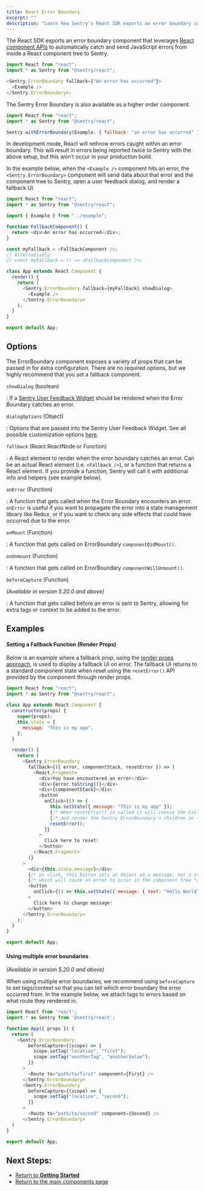 ```yaml
---
title: React Error Boundary
excerpt: ""
description: "Learn how Sentry's React SDK exports an error boundary component that leverages React component APIs."
---
```


The React SDK exports an error boundary component that leverages [React component APIs](https://reactjs.org/docs/error-boundaries.html) to automatically catch and send JavaScript errors from inside a React component tree to Sentry.

```javascript
import React from "react";
import * as Sentry from "@sentry/react";

<Sentry.ErrorBoundary fallback={"An error has occurred"}>
  <Example />
</Sentry.ErrorBoundary>;
```

The Sentry Error Boundary is also available as a higher order component.

```javascript
import React from "react";
import * as Sentry from "@sentry/react";

Sentry.withErrorBoundary(Example, { fallback: "an error has occurred" });
```

<Alert level="warning" title="Note">

In development mode, React will rethrow errors caught within an error boundary. This will result in errors being reported twice to Sentry with the above setup, but this won’t occur in your production build.

</Alert>

In the example below, when the `<Example />` component hits an error, the `<Sentry.ErrorBoundary>` component will send data about that error and the component tree to Sentry, open a user feedback dialog, and render a fallback UI.

```javascript
import React from "react";
import * as Sentry from "@sentry/react";

import { Example } from "../example";

function FallbackComponent() {
  return <div>An error has occurred</div>;
}

const myFallback = <FallbackComponent />;
// Alternatively:
// const myFallback = () => <FallbackComponent />;

class App extends React.Component {
  render() {
    return (
      <Sentry.ErrorBoundary fallback={myFallback} showDialog>
        <Example />
      </Sentry.ErrorBoundary>
    );
  }
}

export default App;
```

## Options

The ErrorBoundary component exposes a variety of props that can be passed in for extra configuration. There are no required options, but we highly recommend that you set a fallback component.

`showDialog` (boolean)

: If a [Sentry User Feedback Widget](../../enriching-events/user-feedback/) should be rendered when the Error Boundary catches an error.

`dialogOptions` (Object)

: Options that are passed into the Sentry User Feedback Widget. See all possible customization options [here](../../enriching-events/user-feedback/#customizing-the-widget).

`fallback` (React.ReactNode or Function)

: A React element to render when the error boundary catches an error. Can be an actual React element (i.e. `<Fallback />`), or a function that returns a React element. If you provide a function, Sentry will call it with additional info and helpers (see example below).

`onError` (Function)

: A function that gets called when the Error Boundary encounters an error. `onError` is useful if you want to propagate the error into a state management library like Redux, or if you want to check any side effects that could have occurred due to the error.

`onMount` (Function)

: A function that gets called on ErrorBoundary `componentDidMount()`.

`onUnmount` (Function)

: A function that gets called on ErrorBoundary `componentWillUnmount()`.

`beforeCapture` (Function)

_(Available in version 5.20.0 and above)_

: A function that gets called before an error is sent to Sentry, allowing for extra tags or context to be added to the error.

## Examples

#### Setting a Fallback Function (Render Props)

Below is an example where a fallback prop, using the [render props approach](https://reactjs.org/docs/render-props.html), is used to display a fallback UI on error. The fallback UI returns to a standard component state when reset using the `resetError()` API provided by the component through render props.

```javascript
import React from "react";
import * as Sentry from "@sentry/react";

class App extends React.Component {
  constructor(props) {
    super(props);
    this.state = {
      message: "This is my app",
    };
  }

  render() {
    return (
      <Sentry.ErrorBoundary
        fallback={({ error, componentStack, resetError }) => (
          <React.Fragment>
            <div>You have encountered an error</div>
            <div>{error.toString()}</div>
            <div>{componentStack}</div>
            <button
              onClick={() => {
                this.setState({ message: "This is my app" });
                {/* When resetError() is called it will remove the Fallback component */}
                {/* and render the Sentry ErrorBoundary's children in their initial state */}
                resetError();
              }}
            >
              Click here to reset!
            </button>
          </React.Fragment>
        )}
      >
        <div>{this.state.message}</div>
        {/* on click, this button sets an Object as a message, not a string. */}
        {/* which will cause an error to occur in the component tree */}
        <button
          onClick={() => this.setState({ message: { text: "Hello World" } })}
        >
          Click here to change message!
        </button>
      </Sentry.ErrorBoundary>
    );
  }
}

export default App;
```

#### Using multiple error boundaries

_(Available in version 5.20.0 and above)_

When using multiple error boundaries, we recommend using `beforeCapture` to set tags/context so that you can tell which error boundary the error occurred from. In the example below, we attach tags to errors based on what route they rendered in.

```javascript
import React from 'react';
import * as Sentry from '@sentry/react';

function App({ props }) {
  return (
    <Sentry.ErrorBoundary
        beforeCapture={(scope) => {
          scope.setTag("location", "first");
          scope.setTag("anotherTag", "anotherValue");
        }}
      >
        <Route to="path/to/first" component={First} />
      </Sentry.ErrorBoundary>
      <Sentry.ErrorBoundary
        beforeCapture={(scope) => {
          scope.setTag("location", "second");
        }}
      >
        <Route to="path/to/second" component={Second} />
      </Sentry.ErrorBoundary>
  )
}

export default App;
```

## Next Steps:

- [Return to **Getting Started**](../../)
- [Return to the main components page](../)
